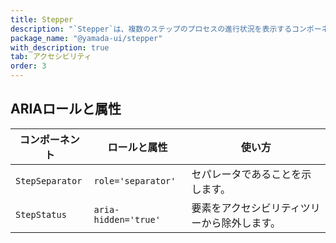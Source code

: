 ```yaml
---
title: Stepper
description: "`Stepper`は、複数のステップのプロセスの進行状況を表示するコンポーネントです。"
package_name: "@yamada-ui/stepper"
with_description: true
tab: アクセシビリティ
order: 3
---
```


## ARIAロールと属性

| コンポーネント  | ロールと属性         | 使い方                                       |
| --------------- | -------------------- | -------------------------------------------- |
| `StepSeparator` | `role='separator'`   | セパレータであることを示します。             |
| `StepStatus`    | `aria-hidden='true'` | 要素をアクセシビリティツリーから除外します。 |
